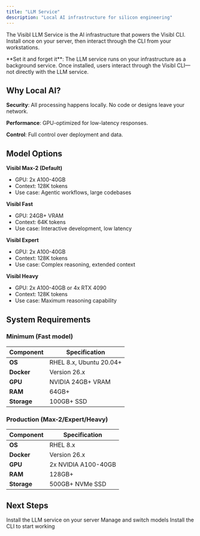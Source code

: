 ```yaml
---
title: "LLM Service"
description: "Local AI infrastructure for silicon engineering"
---
```


The Visibl LLM Service is the AI infrastructure that powers the Visibl CLI. Install once on your server, then interact through the CLI from your workstations.

<Info>
**Set it and forget it**: The LLM service runs on your infrastructure as a background service. Once installed, users interact through the Visibl CLI—not directly with the LLM service.
</Info>

## Why Local AI?

**Security**: All processing happens locally. No code or designs leave your network.

**Performance**: GPU-optimized for low-latency responses.

**Control**: Full control over deployment and data.

## Model Options

**Visibl Max-2 (Default)**
- GPU: 2x A100-40GB
- Context: 128K tokens
- Use case: Agentic workflows, large codebases

**Visibl Fast**
- GPU: 24GB+ VRAM
- Context: 64K tokens
- Use case: Interactive development, low latency

**Visibl Expert**
- GPU: 2x A100-40GB
- Context: 128K tokens
- Use case: Complex reasoning, extended context

**Visibl Heavy**
- GPU: 2x A100-40GB or 4x RTX 4090
- Context: 128K tokens
- Use case: Maximum reasoning capability

## System Requirements

### Minimum (Fast model)

| Component | Specification |
|-----------|--------------|
| **OS** | RHEL 8.x, Ubuntu 20.04+ |
| **Docker** | Version 26.x |
| **GPU** | NVIDIA 24GB+ VRAM |
| **RAM** | 64GB+ |
| **Storage** | 100GB+ SSD |

### Production (Max-2/Expert/Heavy)

| Component | Specification |
|-----------|--------------|
| **OS** | RHEL 8.x |
| **Docker** | Version 26.x |
| **GPU** | 2x NVIDIA A100-40GB |
| **RAM** | 128GB+ |
| **Storage** | 500GB+ NVMe SSD |

## Next Steps

<CardGroup cols={2}>
  <Card title="Installation" icon="download" href="/llm-service/installation">
    Install the LLM service on your server
  </Card>
  
  <Card title="Usage" icon="book-open" href="/llm-service/usage">
    Manage and switch models
  </Card>
  
  <Card title="CLI" icon="terminal" href="/cli/overview">
    Install the CLI to start working
  </Card>
</CardGroup>
